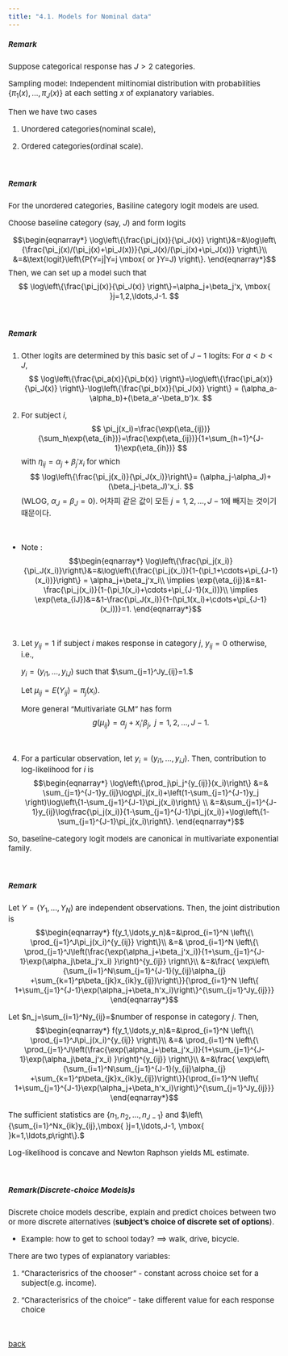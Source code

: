 ```yaml
---
title: "4.1. Models for Nominal data"
---
```

 
<style type="text/css">
  body, td {
    font-size: 15px;
  }
pre {
  font-size: 15px
}
</style>


##### Remark
 
Suppose categorical response has $J>2$ categories.
 
Sampling model: Independent miltinomial distribution with probabilities $\{ \pi_1(x), \ldots, \pi_J(x)\}$ at each setting $x$ of explanatory variables.
 
Then we have two cases
 
1. Unordered categories(nominal scale),
 
2. Ordered categories(ordinal scale).
 
&nbsp;&nbsp;
 
##### Remark
 
For the unordered categories, Basiline category logit models are used.
 
Choose baseline category (say, $J$) and form logits
 
$$\begin{eqnarray*}
\log\left\{\frac{\pi_j(x)}{\pi_J(x)} \right\}&=&\log\left\{\frac{\pi_j(x)/(\pi_j(x)+\pi_J(x))}{\pi_J(x)/(\pi_j(x)+\pi_J(x))} \right\}\\
&=&\text{logit}\left\{P(Y=j|Y=j \mbox{ or }Y=J) \right\}.
\end{eqnarray*}$$
Then, we can set up a model such that
$$
\log\left\{\frac{\pi_j(x)}{\pi_J(x)} \right\}=\alpha_j+\beta_j'x, \mbox{ }j=1,2,\ldots,J-1.
$$
 
&nbsp;&nbsp;
 
##### Remark
1. Other logits are determined by this basic set of $J-1$ logits: For $a<b<J$,
$$
\log\left\{\frac{\pi_a(x)}{\pi_b(x)} \right\}=\log\left\{\frac{\pi_a(x)}{\pi_J(x)} \right\}-\log\left\{\frac{\pi_b(x)}{\pi_J(x)} \right\} = (\alpha_a-\alpha_b)+(\beta_a'-\beta_b')x.
$$
 
2. For subject $i$,
$$
\pi_j(x_i)=\frac{\exp(\eta_{ij})}{\sum_h\exp(\eta_{ih})}=\frac{\exp(\eta_{ij})}{1+\sum_{h=1}^{J-1}\exp(\eta_{ih})}
$$
with $\eta_{ij}=\alpha_j+\beta_j'x_i$ for which
$$
\log\left\{\frac{\pi_j(x_i)}{\pi_J(x_i)}\right\}= (\alpha_j-\alpha_J)+(\beta_j-\beta_J)'x_i.
$$
(WLOG, $\alpha_J=\beta_J=0$). 어차피 같은 값이 모든 $j=1,2,\ldots,J-1$에 빼지는 것이기 때문이다.
 
&nbsp;&nbsp;
 
  * Note :
$$\begin{eqnarray*}
  \log\left\{\frac{\pi_j(x_i)}{\pi_J(x_i)}\right\}&=&\log\left\{\frac{\pi_j(x_i)}{1-(\pi_1+\cdots+\pi_{J-1}(x_i))}\right\} = \alpha_j+\beta_j'x_i\\
   \implies \exp(\eta_{ij})&=&1-\frac{\pi_j(x_i)}{1-(\pi_1(x_i)+\cdots+\pi_{J-1}(x_i))}\\
   \implies \exp(\eta_{iJ})&=&1-\frac{\pi_J(x_i)}{1-(\pi_1(x_i)+\cdots+\pi_{J-1}(x_i))}=1.
\end{eqnarray*}$$
 
 
&nbsp;&nbsp;
 
3. Let $y_{ij}=1$ if subject $i$ makes response in category $j$, $y_{ij}=0$ otherwise, i.e.,
 
   $y_i=(y_{i1},\ldots,y_{iJ})$ such that $\sum_{j=1}^Jy_{ij}=1.$
  
   Let $\mu_{ij}=E(Y_{ij})=\pi_j(x_i)$.
 
   More general "Multivariate GLM" has form
   $$
   g(\mu_{ij})=\alpha_j+x_i'\beta_j, \mbox{ }j=1,2,\ldots,J-1.
   $$
 
&nbsp;&nbsp;
 
4. For a particular observation, let   $y_i=(y_{i1},\ldots,y_{iJ})$. Then, contribution to log-likelihood for $i$ is
$$\begin{eqnarray*}
  \log\left\{\prod_j\pi_j^{y_{ij}}(x_i)\right\} &=& \sum_{j=1}^{J-1}y_{ij}\log\pi_j(x_i)+\left(1-\sum_{j=1}^{J-1}y_j \right)\log\left\{1-\sum_{j=1}^{J-1}\pi_j(x_i)\right\} \\
  &=&\sum_{j=1}^{J-1}y_{ij}\log\frac{\pi_j(x_i)}{1-\sum_{j=1}^{J-1}\pi_j(x_i)}+\log\left\{1-\sum_{j=1}^{J-1}\pi_j(x_i)\right\}.
\end{eqnarray*}$$
 
So, baseline-category logit models are canonical in multivariate exponential family.
 
&nbsp;&nbsp;
 
##### Remark
Let $Y=(Y_1,\ldots, Y_N)$ are independent observations. Then, the joint distribution is
$$\begin{eqnarray*}
  f(y_1,\ldots,y_n)&=&\prod_{i=1}^N \left\{\ \prod_{j=1}^J\pi_j(x_i)^{y_{ij}} \right\}\\
  &=& \prod_{i=1}^N \left\{\ \prod_{j=1}^J\left(\frac{\exp(\alpha_j+\beta_j'x_i)}{1+\sum_{j=1}^{J-1}\exp(\alpha_j\beta_j'x_i)    }\right)^{y_{ij}} \right\}\\
  &=&\frac{ \exp\left\{\sum_{i=1}^N\sum_{j=1}^{J-1}(y_{ij}\alpha_{j} +\sum_{k=1}^p\beta_{jk}x_{ik}y_{ij})\right\}}{\prod_{i=1}^N \left\{ 1+\sum_{j=1}^{J-1}\exp(\alpha_j+\beta_h'x_i)\right\}^{\sum_{j=1}^Jy_{ij}}}
\end{eqnarray*}$$

Let $n_j=\sum_{i=1}^Ny_{ij}=$number of response in category $j$. Then,
$$\begin{eqnarray*}
  f(y_1,\ldots,y_n)&=&\prod_{i=1}^N \left\{\ \prod_{j=1}^J\pi_j(x_i)^{y_{ij}} \right\}\\
  &=& \prod_{i=1}^N \left\{\ \prod_{j=1}^J\left(\frac{\exp(\alpha_j+\beta_j'x_i)}{1+\sum_{j=1}^{J-1}\exp(\alpha_j\beta_j'x_i)    }\right)^{y_{ij}} \right\}\\
  &=&\frac{ \exp\left\{\sum_{i=1}^N\sum_{j=1}^{J-1}(y_{ij}\alpha_{j} +\sum_{k=1}^p\beta_{jk}x_{ik}y_{ij})\right\}}{\prod_{i=1}^N \left\{ 1+\sum_{j=1}^{J-1}\exp(\alpha_j+\beta_h'x_i)\right\}^{\sum_{j=1}^Jy_{ij}}}
\end{eqnarray*}$$

The sufficient statistics are $\{n_1,n_2,\ldots,n_{J-1}\}$ and $\left\{\sum_{i=1}^Nx_{ik}y_{ij},\mbox{ }j=1,\ldots,J-1, \mbox{ }k=1,\ldots,p\right\}.$

Log-likelihood is concave and Newton Raphson yields ML estimate. 

&nbsp;&nbsp;
 
##### Remark(Discrete-choice Models)s
Discrete choice models describe, explain and predict choices between two or more discrete alternatives (**subject's choice of discrete set of options**).

  * Example: how to get to school today? $\implies$ walk, drive, bicycle.
  
There are two types of explanatory variables:

  1. "Characterisrics of the chooser" - constant across choice set for a subject(e.g. income).
  
  2. "Characterisrics of the choice" - take different value for each response choice 


&nbsp;&nbsp;
 
[back](../glm.html)
